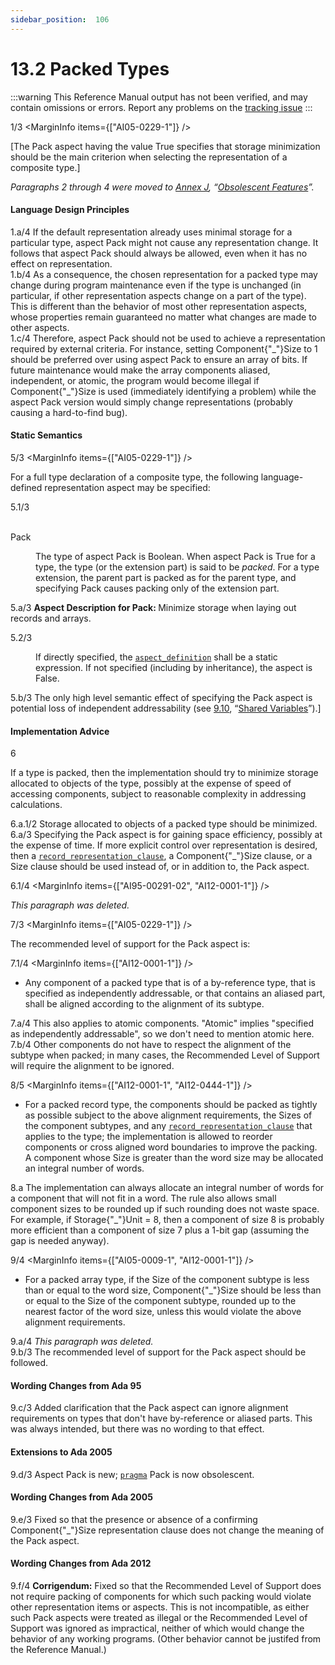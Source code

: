 ```yaml
---
sidebar_position:  106
---
```


# 13.2 Packed Types

:::warning
This Reference Manual output has not been verified,
and may contain omissions or errors.
Report any problems on the [tracking issue](https://github.com/ada-lang-io/ada-lang-io/issues/20)
:::


<MarginText>1/3</MarginText>
<MarginInfo items={["AI05-0229-1"]} />
<p>[The Pack aspect having the value True specifies that storage minimization should be the main criterion when selecting the representation of a composite type.] <br /></p>

<p><em>Paragraphs 2 through 4 were moved to <a href="../AA-J/">Annex J</a>, &ldquo;<a href="../AA-J/">Obsolescent Features</a>&rdquo;.</em> <br /></p>


#### Language Design Principles

<AnnotatedOnly>
<MarginText>1.a/4</MarginText>
<MarginInfo items={["AI12-0001-1"]} />
<Admonition type="aarm" aarm="note">
If the default representation already uses minimal storage for a particular type, aspect Pack might not cause any representation change. It follows that aspect Pack should always be allowed, even when it has no effect on representation.<br />
</Admonition>
</AnnotatedOnly>

<AnnotatedOnly>
<MarginText>1.b/4</MarginText>
<Admonition type="aarm" aarm="note">
As a consequence, the chosen representation for a packed type may change during program maintenance even if the type is unchanged (in particular, if other representation aspects change on a part of the type). This is different than the behavior of most other representation aspects, whose properties remain guaranteed no matter what changes are made to other aspects.<br />
</Admonition>
</AnnotatedOnly>

<AnnotatedOnly>
<MarginText>1.c/4</MarginText>
<Admonition type="aarm" aarm="note">
Therefore, aspect Pack should not be used to achieve a representation required by external criteria. For instance, setting Component{"_"}Size to 1 should be preferred over using aspect Pack to ensure an array of bits. If future maintenance would make the array components aliased, independent, or atomic, the program would become illegal if Component{"_"}Size is used (immediately identifying a problem) while the aspect Pack version would simply change representations (probably causing a hard-to-find bug). <br />
</Admonition>
</AnnotatedOnly>


#### Static Semantics

<MarginText>5/3</MarginText>
<MarginInfo items={["AI05-0229-1"]} />
<p>For a full type declaration of a composite type, the following language-defined representation aspect may be specified:<br /></p>

<MarginText>5.1/3</MarginText>
<dt><br/>Pack</dt>
<dl>
<dd>The type of aspect Pack is Boolean. When aspect Pack is True for a type, the type (or the extension part) is said to be <em>packed</em>. For a type extension, the parent part is packed as for the parent type, and specifying Pack causes packing only of the extension part. <br /></dd>
</dl>
<AnnotatedOnly>
<MarginText>5.a/3</MarginText>
<Admonition type="aarm" aarm="note">
<strong>Aspect Description for </strong><strong>Pack: </strong>Minimize storage when laying out records and arrays.<br />
</Admonition>
</AnnotatedOnly>

<MarginText>5.2/3</MarginText>
<dl>
<dd>If directly specified, the <code><a href="../AA-13/AA-13.1#S0348">aspect_definition</a></code> shall be a static expression. If not specified (including by inheritance), the aspect is False. <br /></dd>
</dl>
<AnnotatedOnly>
<MarginText>5.b/3</MarginText>
<MarginInfo items={["AI05-0229-1"]} />
<Admonition type="aarm" aarm="ramification">
<strong></strong>The only high level semantic effect of specifying the Pack aspect is potential loss of independent addressability (see <a href="../AA-9/AA-9.10">9.10</a>, &ldquo;<a href="../AA-9/AA-9.10">Shared Variables</a>&rdquo;).] <br />
</Admonition>
</AnnotatedOnly>


#### Implementation Advice

<MarginText>6</MarginText>
<p>If a type is packed, then the implementation should try to minimize storage allocated to objects of the type, possibly at the expense of speed of accessing components, subject to reasonable complexity in addressing calculations. <br /></p>

<AnnotatedOnly>
<MarginText>6.a.1/2</MarginText>
<Admonition type="aarm" aarm="implementation-advice">
<strong></strong>Storage allocated to objects of a packed type should be minimized.<br />
</Admonition>
</AnnotatedOnly>

<AnnotatedOnly>
<MarginText>6.a/3</MarginText>
<MarginInfo items={["AI05-0229-1"]} />
<Admonition type="aarm" aarm="ramification">
<strong></strong>Specifying the Pack aspect is for gaining space efficiency, possibly at the expense of time. If more explicit control over representation is desired, then a <code><a href="../AA-13/AA-13.5#S0352">record_representation_clause</a></code>, a Component{"_"}Size clause, or a Size clause should be used instead of, or in addition to, the Pack aspect. <br />
</Admonition>
</AnnotatedOnly>

<MarginText>6.1/4</MarginText>
<MarginInfo items={["AI95-00291-02", "AI12-0001-1"]} />
<p><em>This paragraph was deleted.</em><br /></p>

<MarginText>7/3</MarginText>
<MarginInfo items={["AI05-0229-1"]} />
<p>The recommended level of support for the Pack aspect is: <br /></p>

<MarginText>7.1/4</MarginText>
<MarginInfo items={["AI12-0001-1"]} />
<ul>
<li>Any component of a packed type that is of a by-reference type, that is specified as independently addressable, or that contains an aliased part, shall be aligned according to the alignment of its subtype.<br /></li>
</ul>
<AnnotatedOnly>
<MarginText>7.a/4</MarginText>
<Admonition type="aarm" aarm="ramification">
<strong></strong>This also applies to atomic components. "Atomic" implies "specified as independently addressable", so we don't need to mention atomic here.<br />
</Admonition>
</AnnotatedOnly>

<AnnotatedOnly>
<MarginText>7.b/4</MarginText>
<Admonition type="aarm" aarm="note">
Other components do not have to respect the alignment of the subtype when packed; in many cases, the Recommended Level of Support will require the alignment to be ignored. <br />
</Admonition>
</AnnotatedOnly>

<MarginText>8/5</MarginText>
<MarginInfo items={["AI12-0001-1", "AI12-0444-1"]} />
<ul>
<li>For a packed record type, the components should be packed as tightly as possible subject to the above alignment requirements, the Sizes of the component subtypes, and any <code><a href="../AA-13/AA-13.5#S0352">record_representation_clause</a></code> that applies to the type; the implementation is allowed to reorder components or cross aligned word boundaries to improve the packing. A component whose Size is greater than the word size may be allocated an integral number of words.<br /></li>
</ul>
<AnnotatedOnly>
<MarginText>8.a</MarginText>
<Admonition type="aarm" aarm="ramification">
<strong></strong>The implementation can always allocate an integral number of words for a component that will not fit in a word. The rule also allows small component sizes to be rounded up if such rounding does not waste space. For example, if Storage{"_"}Unit = 8, then a component of size 8 is probably more efficient than a component of size 7 plus a 1-bit gap (assuming the gap is needed anyway). <br />
</Admonition>
</AnnotatedOnly>

<MarginText>9/4</MarginText>
<MarginInfo items={["AI05-0009-1", "AI12-0001-1"]} />
<ul>
<li>For a packed array type, if the Size of the component subtype is less than or equal to the word size, Component{"_"}Size should be less than or equal to the Size of the component subtype, rounded up to the nearest factor of the word size, unless this would violate the above alignment requirements.<br /></li>
</ul>
<AnnotatedOnly>
<MarginText>9.a/4</MarginText>
<MarginInfo items={["AI12-0001-1"]} />
<Admonition type="aarm" aarm="note">
<em>This paragraph was deleted.</em><br />
</Admonition>
</AnnotatedOnly>

<AnnotatedOnly>
<MarginText>9.b/3</MarginText>
<Admonition type="aarm" aarm="implementation-advice">
<strong></strong>The recommended level of support for the Pack aspect should be followed.<br />
</Admonition>
</AnnotatedOnly>

<AnnotatedOnly>

#### Wording Changes from Ada 95

</AnnotatedOnly>
<AnnotatedOnly>
<MarginText>9.c/3</MarginText>
<MarginInfo items={["AI95-00291-02", "AI05-0229-1"]} />
<Admonition type="aarm" aarm="note">
Added clarification that the Pack aspect can ignore alignment requirements on types that don't have by-reference or aliased parts. This was always intended, but there was no wording to that effect. <br />
</Admonition>
</AnnotatedOnly>

<AnnotatedOnly>

#### Extensions to Ada 2005

</AnnotatedOnly>
<AnnotatedOnly>
<MarginText>9.d/3</MarginText>
<MarginInfo items={["AI05-0229-1"]} />
<Admonition type="aarm" aarm="note">
Aspect Pack is new; <code><a href="../AA-2/AA-2.8#S0019">pragma</a></code> Pack is now obsolescent. <br />
</Admonition>
</AnnotatedOnly>

<AnnotatedOnly>

#### Wording Changes from Ada 2005

</AnnotatedOnly>
<AnnotatedOnly>
<MarginText>9.e/3</MarginText>
<MarginInfo items={["AI05-0009-1"]} />
<Admonition type="aarm" aarm="correction">
<strong></strong> Fixed so that the presence or absence of a confirming Component{"_"}Size representation clause does not change the meaning of the Pack aspect. <br />
</Admonition>
</AnnotatedOnly>

<AnnotatedOnly>

#### Wording Changes from Ada 2012

</AnnotatedOnly>
<AnnotatedOnly>
<MarginText>9.f/4</MarginText>
<MarginInfo items={["AI12-0001-1"]} />
<Admonition type="aarm" aarm="note">
<strong>Corrigendum:</strong> Fixed so that the Recommended Level of Support does not require packing of components for which such packing would violate other representation items or aspects. This is not incompatible, as either such Pack aspects were treated as illegal or the Recommended Level of Support was ignored as impractical, neither of which would change the behavior of any working programs. (Other behavior cannot be justifed from the Reference Manual.) <br />
</Admonition>
</AnnotatedOnly>

